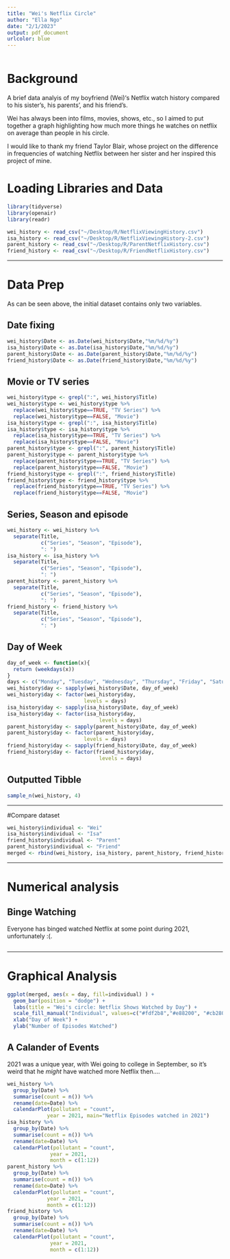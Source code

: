 ```yaml
---
title: "Wei's Netflix Circle"
author: "Ella Ngo"
date: "2/1/2023"
output: pdf_document
urlcolor: blue
---
```


```r
```

# Background

A brief data analyis of my boyfriend (Wei)'s Netflix watch history compared to his sister's, his parents', and his friend's.

Wei has always been into films, movies, shows, etc., so I aimed to put together a graph highlighting how much more things he watches on netflix on average than people in his circle.

I would like to thank my friend Taylor Blair, whose project on the difference in frequencies of watching Netflix between her sister and her inspired this project of mine.

# Loading Libraries and Data


```r
library(tidyverse)
library(openair)
library(readr)
```

```r
wei_history <- read_csv("~/Desktop/R/NetflixViewingHistory.csv")
isa_history <- read_csv("~/Desktop/R/NetflixViewingHistory-2.csv")
parent_history <- read_csv("~/Desktop/R/ParentNetflixHistory.csv")
friend_history <- read_csv("~/Desktop/R/FriendNetflixHistory.csv")
```

---

# Data Prep

As can be seen above, the initial dataset contains only two variables. 

## Date fixing
```r
wei_history$Date <- as.Date(wei_history$Date,"%m/%d/%y")
isa_history$Date <- as.Date(isa_history$Date,"%m/%d/%y")
parent_history$Date <- as.Date(parent_history$Date,"%m/%d/%y")
friend_history$Date <- as.Date(friend_history$Date,"%m/%d/%y")
```


## Movie or TV series
```r
wei_history$type <- grepl(":", wei_history$Title)
wei_history$type <- wei_history$type %>%
  replace(wei_history$type==TRUE, "TV Series") %>%
  replace(wei_history$type==FALSE, "Movie")
isa_history$type <- grepl(":", isa_history$Title)
isa_history$type <- isa_history$type %>%
  replace(isa_history$type==TRUE, "TV Series") %>%
  replace(isa_history$type==FALSE, "Movie")
parent_history$type <- grepl(":", parent_history$Title)
parent_history$type <- parent_history$type %>%
  replace(parent_history$type==TRUE, "TV Series") %>%
  replace(parent_history$type==FALSE, "Movie")
friend_history$type <- grepl(":", friend_history$Title)
friend_history$type <- friend_history$type %>%
  replace(friend_history$type==TRUE, "TV Series") %>%
  replace(friend_history$type==FALSE, "Movie")
```

## Series, Season and episode

```r
wei_history <- wei_history %>%
  separate(Title,
           c("Series", "Season", "Episode"),
           ": ")
isa_history <- isa_history %>%
  separate(Title,
           c("Series", "Season", "Episode"),
           ": ")
parent_history <- parent_history %>%
  separate(Title,
           c("Series", "Season", "Episode"),
           ": ")
friend_history <- friend_history %>%
  separate(Title,
           c("Series", "Season", "Episode"),
           ": ")
```


## Day of Week

```r
day_of_week <- function(x){
  return (weekdays(x))
}
days <- c("Monday", "Tuesday", "Wednesday", "Thursday", "Friday", "Saturday", "Sunday")
wei_history$day <- sapply(wei_history$Date, day_of_week)
wei_history$day <- factor(wei_history$day, 
                         levels = days)
isa_history$day <- sapply(isa_history$Date, day_of_week)
isa_history$day <- factor(isa_history$day, 
                              levels = days)
parent_history$day <- sapply(parent_history$Date, day_of_week)
parent_history$day <- factor(parent_history$day, 
                         levels = days)
friend_history$day <- sapply(friend_history$Date, day_of_week)
friend_history$day <- factor(friend_history$day, 
                              levels = days)
```

## Outputted Tibble

```r
sample_n(wei_history, 4)
```

---

#Compare dataset

```r
wei_history$individual <- "Wei"
isa_history$individual <- "Isa"
friend_history$individual <- "Parent"
parent_history$individual <- "Friend"
merged <- rbind(wei_history, isa_history, parent_history, friend_history)
```

---

# Numerical analysis


## Binge Watching

Everyone has binged watched Netflix at some point during 2021, unfortunately :(. 

```r
```

---

# Graphical Analysis

```r
ggplot(merged, aes(x = day, fill=individual) ) +
  geom_bar(position = "dodge") +
  labs(title = "Wei's circle: Netflix Shows Watched by Day") +
  scale_fill_manual("Individual", values=c("#fdf2b8","#e88200", "#cb2800", "#34262b")) +
  xlab("Day of Week") +
  ylab("Number of Episodes Watched")
```

## A Calander of Events

2021 was a unique year, with Wei going to college in September, so it's weird that he *might* have watched more Netflix then....

```r
wei_history %>%
  group_by(Date) %>%
  summarise(count = n()) %>%
  rename(date=Date) %>%
  calendarPlot(pollutant = "count",
             year = 2021, main="Netflix Episodes watched in 2021")
isa_history %>%
  group_by(Date) %>%
  summarise(count = n()) %>%
  rename(date=Date) %>%
  calendarPlot(pollutant = "count",
              year = 2021,
              month = c(1:12))
parent_history %>%
  group_by(Date) %>%
  summarise(count = n()) %>%
  rename(date=Date) %>%
  calendarPlot(pollutant = "count",
             year = 2021,
             month = c(1:12))
friend_history %>%
  group_by(Date) %>%
  summarise(count = n()) %>%
  rename(date=Date) %>%
  calendarPlot(pollutant = "count",
              year = 2021,
              month = c(1:12))
```

